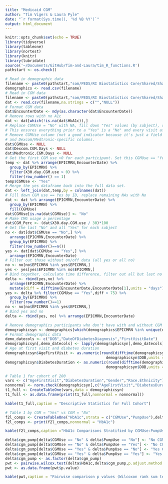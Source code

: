 ```yaml
---
title: "Medicaid CGM"
author: "Tim Vigers & Laura Pyle"
date: "`r format(Sys.time(), '%d %B %Y')`"
output: html_document
---
```


```r
knitr::opts_chunk$set(echo = TRUE)
library(tidyverse)
library(tableone)
library(nortest)
library(knitr)
library(lubridate)
source('~/Documents/GitHub/Tim-and-Laura/tim_R_functions.R')
pathstart <- os.check()
```

```r
# Read in demographic data
filename <- paste0(pathstart,"som/PEDS/RI Biostatistics Core/Shared/Shared Projects/Laura/BDC/Projects/Sonalee Ravi/Medicaid CGM/Data_Cleaned/Demographics.csv")
demographics <- read.csv(filename)
# Read in CGM data
filename <- paste0(pathstart,"som/PEDS/RI Biostatistics Core/Shared/Shared Projects/Laura/BDC/Projects/Sonalee Ravi/Medicaid CGM/Data_Cleaned/30 day CGM data missing studio.csv")
dat <- read.csv(filename,na.strings = c("","NULL"))
# Format CGM data
dat$EncounterDate <- mdy(as.character(dat$EncounterDate))
# Remove rows with no A1c
dat <- dat[which(!is.na(dat$HbA1c)),]
# Replace CGMUse = "No" with NA, fill down "Yes" values (by subject), set NAs back to "No"
# This ensures everything prior to a "Yes" is a "No" and every visit after the first "Yes" is also "Yes"
# Remove CGMUse column (not a good indicator because it's just a field in Epic)
# and Dexcom/Medtronic-specific columns.
dat$CGMUse <- NULL
dat$Dexcom.CGM.Days <- NULL
dat$Medtronic.CGM.Days <- NULL
# Get the first CGM use >0 for each participant. Set this CGMUse == "Yes"
temp <- dat %>% arrange(EPICMRN,EncounterDate) %>% 
  group_by(EPICMRN) %>%
  filter(X30.day.CGM.use > 0) %>%
  filter(row_number() == 1)
temp$CGMUse <- "Yes"
# Merge the yes dataframe back into the full data set. 
dat <- left_join(dat,temp,by = colnames(dat))
# Fill down CGM use == Yes by ID, replace remaining NAs with No
dat <- dat %>% arrange(EPICMRN,EncounterDate) %>%
  group_by(EPICMRN) %>%
  fill(CGMUse)
dat$CGMUse[is.na(dat$CGMUse)] <- "No"
# Make CMG usage a percentage
dat$CGM_Perc <- (dat$X30.day.CGM.use / 30)*100
# Get the last "No" and all "Yes" for each subject
no <- dat[dat$CGMUse == "No",] %>%
  arrange(EPICMRN,EncounterDate) %>%
  group_by(EPICMRN) %>%
  filter(row_number()==n())
yes <- dat[dat$CGMUse == "Yes",] %>%
  arrange(EPICMRN,EncounterDate)
# Filter out those without on/off data (all yes or all no)
no <- no[no$EPICMRN %in% yes$EPICMRN,]
yes <- yes[yes$EPICMRN %in% no$EPICMRN,]
# Bind together, calculate time difference, filter out all but last no and first yes > 75 days.
delta <- rbind(yes,no) %>%
  arrange(EPICMRN,EncounterDate) %>%
  mutate(diff = difftime(EncounterDate,EncounterDate[1],units = "days"))
yes <- delta %>% filter(CGMUse == "Yes",diff > 75) %>%
  group_by(EPICMRN) %>%
  filter(row_number()==1)
no <- no[no$EPICMRN %in% yes$EPICMRN,]
# Bind yes and no
delta <- rbind(yes, no) %>% arrange(EPICMRN,EncounterDate)
```

```r
# Remove demographics participants who don't have with and without CGM data
demographicsyn <- demographics[which(demographics$EPICMRN %in% unique(delta$EPICMRN)),]
# Format demographic data
demo_datecols <- c("DOB","DateOfDiabetesDiagnosis","FirstVisitDate") 
demographicsyn[,demo_datecols] <- lapply(demographicsyn[,demo_datecols], mdy)
# Age at first visit and diabetes duration
demographicsyn$AgeFirstVisit <- as.numeric(round(difftime(demographicsyn$FirstVisitDate,
                                             demographicsyn$DOB,units = "days")/365.25,2))
demographicsyn$DiabetesDuration <- as.numeric(round(difftime(demographicsyn$DateOfDiabetesDiagnosis,
                                             demographicsyn$DOB,units = "days")/365.25,2))
```

```r
# Table 1 for cohort of 200
vars <- c("AgeFirstVisit","DiabetesDuration","Gender","Race.Ethnicity")
nonnormal <- norm.check(demographicsyn[,c("AgeFirstVisit","DiabetesDuration")])
t1_full <- CreateTableOne(vars,data = demographicsyn)
t1_full <- as.data.frame(print(t1_full,nonnormal = nonnormal))
```

```r
kable(t1_full,caption = "Descriptive Statistics for Full Cohort")
```

```r
# Table 1 by CGM = "Yes" vs CGM = "No"
f2l_comps <- CreateTableOne("HbA1c",strata = c("CGMUse","PumpUse"),delta)
f2l_comps <- print(f2l_comps,nonnormal = "HbA1c")
```

```r
kable(f2l_comps,caption ="HbA1c Comparisons Stratified by CGMUse:PumpUse (Kruskal-Wallis Rank Sum Test)")
```

```r
delta$cgm_pump[delta$CGMUse == "No" & delta$PumpUse == "No"] <- "No CGM:No Pump"
delta$cgm_pump[delta$CGMUse == "No" & delta$PumpUse == "Yes"] <- "No CGM:Yes Pump"
delta$cgm_pump[delta$CGMUse == "Yes" & delta$PumpUse == "No"] <- "Yes CGM:No Pump"
delta$cgm_pump[delta$CGMUse == "Yes" & delta$PumpUse == "Yes"] <- "Yes CGM:Yes Pump"
delta$cgm_pump <- as.factor(delta$cgm_pump)
pwt <- pairwise.wilcox.test(delta$HbA1c,delta$cgm_pump,p.adjust.method = "none")
pwt <- as.data.frame(pwt$p.value)
```

```r
kable(pwt,caption = "Pairwise comparison p values (Wilcoxon rank sum test)")
```
